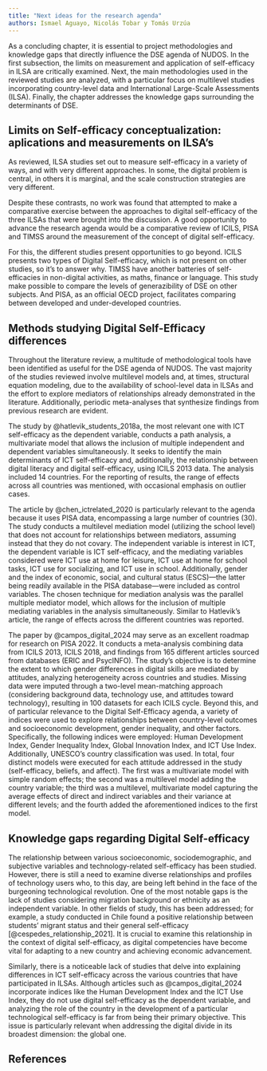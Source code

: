 ```yaml
---
title: "Next ideas for the research agenda"
authors: Ismael Aguayo, Nicolás Tobar y Tomás Urzúa
---
```


As a concluding chapter, it is essential to project methodologies and knowledge gaps that directly influence the DSE agenda of NUDOS. In the first subsection, the limits on measurement and application of self-efficacy in ILSA are critically examined. Next, the main methodologies used in the reviewed studies are analyzed, with a particular focus on multilevel studies incorporating country-level data and International Large-Scale Assessments (ILSA). Finally, the chapter addresses the knowledge gaps surrounding the determinants of DSE.

## Limits on Self-efficacy conceptualization: aplications and measurements on ILSA's

As reviewed, ILSA studies set out to measure self-efficacy in a variety of ways, and with very different approaches. In some, the digital problem is central, in others it is marginal, and the scale construction strategies are very different. 

Despite these contrasts, no work was found that attempted to make a comparative exercise between the approaches to digital self-efficacy of the three ILSAs that were brought into the discussion. A good opportunity to advance the research agenda would be a comparative review of ICILS, PISA and TIMSS around the measurement of the concept of digital self-efficacy.

For this, the different studies present opportunities to go beyond. ICILS presents two types of Digital Self-efficacy, which is not present on other studies, so it's to answer why. TIMSS have another batteries of self-efficacies in non-digital activities, as maths, finance or language. This study make possible to compare the levels of generazibility of DSE on other subjects. And PISA, as an official OECD project, facilitates comparing between developed and under-developed countries.

## Methods studying Digital Self-Efficacy differences

Throughout the literature review, a multitude of methodological tools have been identified as useful for the DSE agenda of NUDOS. The vast majority of the studies reviewed involve multilevel models and, at times, structural equation modeling, due to the availability of school-level data in ILSAs and the effort to explore mediators of relationships already demonstrated in the literature. Additionally, periodic meta-analyses that synthesize findings from previous research are evident.

The study by @hatlevik_students_2018a, the most relevant one with ICT self-efficacy as the dependent variable, conducts a path analysis, a multivariate model that allows the inclusion of multiple independent and dependent variables simultaneously. It seeks to identify the main determinants of ICT self-efficacy and, additionally, the relationship between digital literacy and digital self-efficacy, using ICILS 2013 data. The analysis included 14 countries. For the reporting of results, the range of effects across all countries was mentioned, with occasional emphasis on outlier cases.

The article by @chen_ictrelated_2020 is particularly relevant to the agenda because it uses PISA data, encompassing a large number of countries (30). The study conducts a multilevel mediation model (utilizing the school level) that does not account for relationships between mediators, assuming instead that they do not covary. The independent variable is interest in ICT, the dependent variable is ICT self-efficacy, and the mediating variables considered were ICT use at home for leisure, ICT use at home for school tasks, ICT use for socializing, and ICT use in school. Additionally, gender and the index of economic, social, and cultural status (ESCS)---the latter being readily available in the PISA database---were included as control variables. The chosen technique for mediation analysis was the parallel multiple mediator model, which allows for the inclusion of multiple mediating variables in the analysis simultaneously. Similar to Hatlevik's article, the range of effects across the different countries was reported.

The paper by @campos_digital_2024 may serve as an excellent roadmap for research on PISA 2022. It conducts a meta-analysis combining data from ICILS 2013, ICILS 2018, and findings from 165 different articles sourced from databases (ERIC and PsycINFO). The study's objective is to determine the extent to which gender differences in digital skills are mediated by attitudes, analyzing heterogeneity across countries and studies. Missing data were imputed through a two-level mean-matching approach (considering background data, technology use, and attitudes toward technology), resulting in 100 datasets for each ICILS cycle. Beyond this, and of particular relevance to the Digital Self-Efficacy agenda, a variety of indices were used to explore relationships between country-level outcomes and socioeconomic development, gender inequality, and other factors. Specifically, the following indices were employed: Human Development Index, Gender Inequality Index, Global Innovation Index, and ICT Use Index. Additionally, UNESCO's country classification was used. In total, four distinct models were executed for each attitude addressed in the study (self-efficacy, beliefs, and affect). The first was a multivariate model with simple random effects; the second was a multilevel model adding the country variable; the third was a multilevel, multivariate model capturing the average effects of direct and indirect variables and their variance at different levels; and the fourth added the aforementioned indices to the first model.

## Knowledge gaps regarding Digital Self-efficacy

The relationship between various socioeconomic, sociodemographic, and subjective variables and technology-related self-efficacy has been studied. However, there is still a need to examine diverse relationships and profiles of technology users who, to this day, are being left behind in the face of the burgeoning technological revolution. One of the most notable gaps is the lack of studies considering migration background or ethnicity as an independent variable. In other fields of study, this has been addressed; for example, a study conducted in Chile found a positive relationship between students' migrant status and their general self-efficacy [@cespedes_relationship_2021]. It is crucial to examine this relationship in the context of digital self-efficacy, as digital competencies have become vital for adapting to a new country and achieving economic advancement.

Similarly, there is a noticeable lack of studies that delve into explaining differences in ICT self-efficacy across the various countries that have participated in ILSAs. Although articles such as @campos_digital_2024 incorporate indices like the Human Development Index and the ICT Use Index, they do not use digital self-efficacy as the dependent variable, and analyzing the role of the country in the development of a particular technological self-efficacy is far from being their primary objective. This issue is particularly relevant when addressing the digital divide in its broadest dimension: the global one.

## References {.unnumbered}
